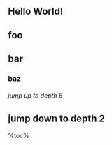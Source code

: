 <article>

# Hello World!

## foo

## bar

### baz

###### jump up to depth 6

## jump down to depth 2

</article>

%toc%